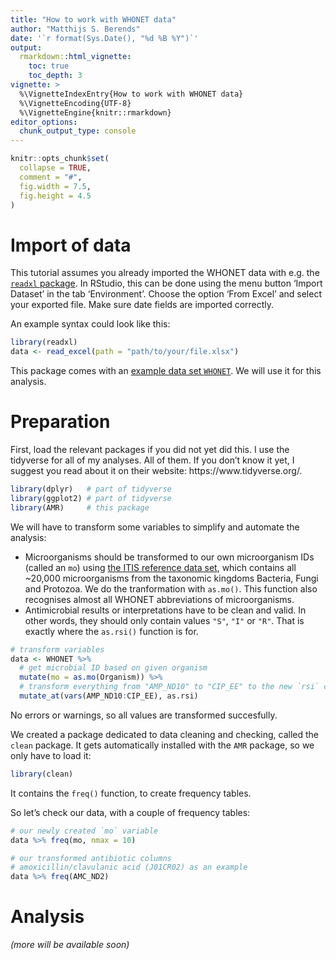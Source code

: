 ```yaml
---
title: "How to work with WHONET data"
author: "Matthijs S. Berends"
date: '`r format(Sys.Date(), "%d %B %Y")`'
output:
  rmarkdown::html_vignette:
    toc: true
    toc_depth: 3
vignette: >
  %\VignetteIndexEntry{How to work with WHONET data}
  %\VignetteEncoding{UTF-8}
  %\VignetteEngine{knitr::rmarkdown}
editor_options:
  chunk_output_type: console
---
```


```r
knitr::opts_chunk$set(
  collapse = TRUE,
  comment = "#",
  fig.width = 7.5,
  fig.height = 4.5
)
```

# Import of data

This tutorial assumes you already imported the WHONET data with e.g. the [`readxl` package](https://readxl.tidyverse.org/). In RStudio, this can be done using the menu button 'Import Dataset' in the tab 'Environment'. Choose the option 'From Excel' and select your exported file. Make sure date fields are imported correctly.

An example syntax could look like this:

```r
library(readxl)
data <- read_excel(path = "path/to/your/file.xlsx")
```

This package comes with an [example data set `WHONET`](https://msberends.gitlab.io/AMR/reference/WHONET.html). We will use it for this analysis.

# Preparation

First, load the relevant packages if you did not yet did this. I use the tidyverse for all of my analyses. All of them. If you don't know it yet, I suggest you read about it on their website: https://www.tidyverse.org/.

```r
library(dplyr)   # part of tidyverse
library(ggplot2) # part of tidyverse
library(AMR)     # this package
```

We will have to transform some variables to simplify and automate the analysis:

* Microorganisms should be transformed to our own microorganism IDs (called an `mo`) using [the ITIS reference data set](https://msberends.gitlab.io/AMR/reference/ITIS.html), which contains all ~20,000 microorganisms from the taxonomic kingdoms Bacteria, Fungi and Protozoa. We do the tranformation with `as.mo()`. This function also recognises almost all WHONET abbreviations of microorganisms.
* Antimicrobial results or interpretations have to be clean and valid. In other words, they should only contain values `"S"`, `"I"` or `"R"`. That is exactly where the `as.rsi()` function is for.

```r
# transform variables
data <- WHONET %>%
  # get microbial ID based on given organism
  mutate(mo = as.mo(Organism)) %>% 
  # transform everything from "AMP_ND10" to "CIP_EE" to the new `rsi` class
  mutate_at(vars(AMP_ND10:CIP_EE), as.rsi)
```

No errors or warnings, so all values are transformed succesfully.

We created a package dedicated to data cleaning and checking, called the `clean` package. It gets automatically installed with the `AMR` package, so we only have to load it:

```r
library(clean)
```

It contains the `freq()` function, to create frequency tables. 

So let's check our data, with a couple of frequency tables:

```r
# our newly created `mo` variable
data %>% freq(mo, nmax = 10)

# our transformed antibiotic columns
# amoxicillin/clavulanic acid (J01CR02) as an example
data %>% freq(AMC_ND2)
```

# Analysis

*(more will be available soon)*

